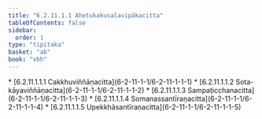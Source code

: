 ```yaml
---
title: "6.2.11.1.1 Ahetukakusalavipākacitta"
tableOfContents: false
sidebar:
  order: 1
type: "tipitaka"
basket: "ab"
book: "vbh"
---
```



<DynamicBreadcrumb />



<TableOfContents book="vbh" section="6.2.11.1.1">
* [6.2.11.1.1.1 Cakkhuviññāṇacitta](6-2-11-1-1/6-2-11-1-1-1)
* [6.2.11.1.1.2 Sota-kāyaviññāṇacitta](6-2-11-1-1/6-2-11-1-1-2)
* [6.2.11.1.1.3 Sampaṭicchanacitta](6-2-11-1-1/6-2-11-1-1-3)
* [6.2.11.1.1.4 Somanassantīraṇacitta](6-2-11-1-1/6-2-11-1-1-4)
* [6.2.11.1.1.5 Upekkhāsantīraṇacitta](6-2-11-1-1/6-2-11-1-1-5)
</TableOfContents>